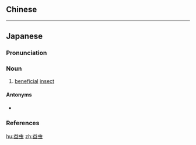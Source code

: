 {{also|益蟲}}
==Chinese==
{{zh-see|益蟲}}

----

==Japanese==
{{wikipedia|lang=ja}}
{{ja-kanjitab|えき|ちゅう|yomi=o}}

===Pronunciation===
{{ja-pron|yomi=kanon|えきちゅう|acc=0|dev=2|acc_ref=DJR,NHK}}

===Noun===
{{ja-noun|kyu=益蟲|えきちゅう}}

# [[beneficial]] [[insect]]

====Antonyms====
* {{ja-r|害虫|がいちゅう|[[harmful]] [[insect]]}}

===References===
<references/>

[[hu:益虫]]
[[zh:益虫]]